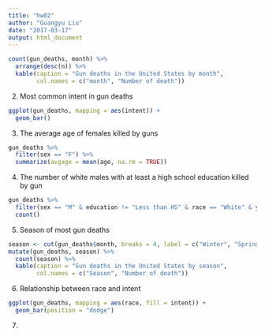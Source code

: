 ---
title: "hw02"
author: "Guangyu Liu"
date: "2017-03-17"
output: html_document
---

```{r}
count(gun_deaths, month) %>%
  arrange(desc(n)) %>%
  kable(caption = "Gun deaths in the United States by month", 
        col.names = c("month", "Number of death"))
```

2. Most common intent in gun deaths
```{r}
ggplot(gun_deaths, mapping = aes(intent)) +
  geom_bar()
```

3. The average age of females killed by guns
```{r}
gun_deaths %>%
  filter(sex == "F") %>%
  summarize(avgage = mean(age, na.rm = TRUE))
```

4. The number of white males with at least a high school education killed by gun
```{r}
gun_deaths %>%
  filter(sex == "M" & education != "Less than HS" & race == "White" & year == 2012) %>%
  count()
```

5. Season of most gun deaths
```{r}
season <- cut(gun_deaths$month, breaks = 4, label = c("Winter", "Spring", "Summer", "Fall"))
mutate(gun_deaths, season) %>%
  count(season) %>%
  kable(caption = "Gun deaths in the United States by season", 
        col.names = c("Season", "Number of death"))
```

6. Relationship between race and intent
```{r}
ggplot(gun_deaths, mapping = aes(race, fill = intent)) +
  geom_bar(position = "dodge")
```

7. 
